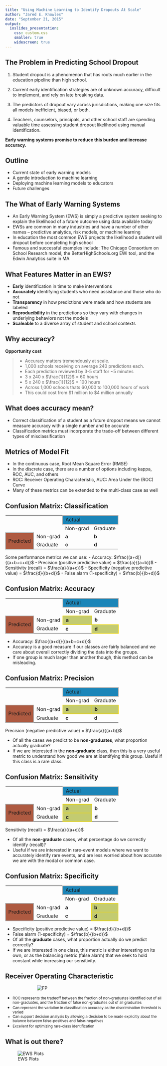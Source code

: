 ```yaml
---
title: "Using Machine Learning to Identify Dropouts At Scale"
author: "Jared E. Knowles"
date: "September 21, 2015"
output:
  ioslides_presentation:
    css: custom.css
    smaller: true
    widescreen: true
---
```


## The Problem in Predicting School Dropout

1. Student dropout is a phenomenon that has roots much earlier in the education 
pipeline than high school. 

2. Current early identification strategies are of unknown accuracy, difficult 
to implement, and rely on late breaking data. 

3. The predictors of dropout vary across jurisdictions, making one size fits 
all models inefficient, biased, or both. 

4. Teachers, counselors, principals, and other school staff are spending valuable 
time assessing student dropout likelihood using manual identification. 

**Early warning systems promise to reduce this burden and increase accuracy.**

## Outline

- Current state of early warning models
- A gentle introduction to machine learning
- Deploying machine learning models to educators
- Future challenges


## The What of Early Warning Systems

- An Early Warning System (EWS) is simply a predictive system seeking to 
explain the likelihood of a future outcome using data available today
- EWSs are common in many industries and have a number of other names -- predictive 
analytics, risk models, or machine learning
- In education the most common EWS projects the likelihood a student will dropout 
before completing high school
- Famous and successful examples include: The Chicago Consortium on School Research 
model, the BetterHighSchools.org EWI tool, and the Edwin Analytics suite in MA

## What Features Matter in an EWS?

- **Early** identification in time to make interventions
- **Accurately** identifying students who need assistance and those who do not
- **Transparency** in how predictions were made and how students are labeled
- **Reproducibility** in the predictions so they vary with changes in underlying behaviors 
not the models
- **Scaleable** to a diverse array of student and school contexts

## Why accuracy? 

**Opportunity cost**

>- Accuracy matters tremendously at scale. 
>- 1,000 schools receiving on average 240 predictions each. 
>- Each prediction reviewed by 3-5 staff for ~5 minutes
>- 3 x 240 x $\frac{1}{12}$ = 60 hours
>- 5 x 240 x $\frac{1}{12}$ = 100 hours
>- Across 1,000 schools thats 60,000 to 100,000 hours of work 
>- This could cost from $1 million to $4 million annually

## What does accuracy mean?

- Correct classification of a student as a future dropout means we cannot measure 
accuracy with a single number and be accurate
- Classification metrics must incorporate the trade-off between different types 
of misclassification

## Metrics of Model Fit

- In the continuous case, Root Mean Square Error (RMSE)
- In the discrete case, there are a number of options including kappa, 
ROC, AUC, and others
- ROC: Receiver Operating Characteristic, AUC: Area Under the (ROC) Curve
- Many of these metrics can be extended to the multi-class case as well

## Confusion Matrix: Classification

<small>
<table>
<tr>
<td colspan="2" rowspan="2"></td>
<td colspan="2" style="background-color:#1b85b8; border: 2px solid #aaa">Actual</td>			
</tr>
<tr>
<td>Non-grad</td>
<td>Graduate</td>
</tr>
<tr>
<td rowspan="2" style="background-color:#ae5a41; border: 2px solid #aaa">Predicted</td>
<td>Non-grad</td>
<td><b>a</b></td>
<td><b>b</b></td>
</tr>
<tr>
<td>Graduate</td>
<td><b>c</b></td>
<td><b>d</b></td>
</tr>
</table>
</small>

Some performance metrics we can use:
- Accuracy: $\frac{(a+d)}{(a+b+c+d)}$
- Precision (positive predictive value) = $\frac{a}{(a+b)}$
- Sensitivity (recall) = $\frac{a}{(a+c)}$
- Specificity (negative predictive value) = $\frac{d}{(b+d)}$
- False alarm (1-specificity) = $\frac{b}{(b+d)}$

## Confusion Matrix: Accuracy

<table>
<tr>
<td colspan="2" rowspan="2"></td>
<td colspan="2" style="background-color:#1b85b8; border: 2px solid #aaa">Actual</td>			
</tr>
<tr>
<td>Non-grad</td>
<td>Graduate</td>
</tr>
<tr>
<td rowspan="2" style="background-color:#ae5a41; border: 2px solid #aaa">Predicted</td>
<td>Non-grad</td>
<td  style="background-color:#c3cb71; border: 2px solid #ead61c"><b>a</b></td>
<td><b>b</b></td>
</tr>
<tr>
<td>Graduate</td>
<td><b>c</b></td>
<td style="background-color:#c3cb71; border: 2px solid #ead61c"><b>d</b></td>
</tr>
</table>

- Accuracy: $\frac{(a+d)}{(a+b+c+d)}$
- Accuracy is a good measure if our classes are fairly balanced and we care about 
overall correctly dividing the data into the groups. 
- If one group is much larger than another though, this method can be misleading.

## Confusion Matrix: Precision

<table>
<tr>
<td colspan="2" rowspan="2"></td>
<td colspan="2" style="background-color:#1b85b8; border: 2px solid #aaa">Actual</td>			
</tr>
<tr>
<td>Non-grad</td>
<td>Graduate</td>
</tr>
<tr>
<td rowspan="2" style="background-color:#ae5a41; border: 2px solid #aaa">Predicted</td>
<td>Non-grad</td>
<td  style="background-color:#c3cb71; border: 2px solid #ead61c"><b>a</b></td>
<td  style="background-color:#c3cb71; border: 2px solid #ead61c"><b>b</b></td>
</tr>
<tr>
<td>Graduate</td>
<td><b>c</b></td>
<td><b>d</b></td>
</tr>
</table>

Precision (negative predictive value) = $\frac{a}{(a+b)}$

- Of all the cases we predict to be **non-graduates**, what proportion actually graduate?
- If we are interested in the **non-graduate** class, then this is a very useful metric 
to understand how good we are at identifying this group. Useful if this class is a rare 
class.

## Confusion Matrix: Sensitivity

<table>
<tr>
<td colspan="2" rowspan="2"></td>
<td colspan="2" style="background-color:#1b85b8; border: 2px solid #aaa">Actual</td>			
</tr>
<tr>
<td>Non-grad</td>
<td>Graduate</td>
</tr>
<tr>
<td rowspan="2" style="background-color:#ae5a41; border: 2px solid #aaa">Predicted</td>
<td>Non-grad</td>
<td  style="background-color:#c3cb71; border: 2px solid #ead61c"><b>a</b></td>
<td ><b>b</b></td>
</tr>
<tr>
<td>Graduate</td>
<td style="background-color:#c3cb71; border: 2px solid #ead61c"><b>c</b></td>
<td><b>d</b></td>
</tr>
</table>

Sensitivity (recall) = $\frac{a}{(a+c)}$

- Of all the **non-graduate** cases, what percentage do we correctly identify (recall)?
- Useful if we are interested in rare-event models where we want to accurately 
identify rare events, and are less worried about how accurate we are with the modal 
or common case. 

## Confusion Matrix: Specificity

<table>
<tr>
<td colspan="2" rowspan="2"></td>
<td colspan="2" style="background-color:#1b85b8; border: 2px solid #aaa">Actual</td>			
</tr>
<tr>
<td>Non-grad</td>
<td>Graduate</td>
</tr>
<tr>
<td rowspan="2" style="background-color:#ae5a41; border: 2px solid #aaa">Predicted</td>
<td>Non-grad</td>
<td><b>a</b></td>
<td style="background-color:#c3cb71; border: 2px solid #ead61c"><b>b</b></td>
</tr>
<tr>
<td>Graduate</td>
<td><b>c</b></td>
<td style="background-color:#c3cb71; border: 2px solid #ead61c"><b>d</b></td>
</tr>
</table>

- Specificity (positive predictive value) = $\frac{d}{(b+d)}$
- False alarm (1-specificity) = $\frac{b}{(b+d)}$
- Of all the **graduate** cases, what proportion actually do we predict correctly?
- If we are interested in one class, this metric is either interesting on its own, 
or as the balancing metric (false alarm) that we seek to hold constant while 
increasing our sensitivity. 

## Receiver Operating Characteristic

<img src="img/Roccurves.png" title="ROC" alt="FP" style="display: block; margin:0 auto; height:auto; width:auto; max-width:300px; max-height:300px" />

- <small>ROC represents the tradeoff between the fraction of non-graduates identified out of 
all non-graduates, and the fraction of false non-graduates out of all graduates </small>
- <small>Can represent the variation in classification accuracy as the discrimination threshold 
is varied
- Can support decision analysis by allowing a decision to be made explicitly about the 
balance between false-positives and false-negatives
- Excellent for optimizing rare-class identification
</small>

## What is out there? {.flexbox .vcenter}

<div class="centered">
![EWS Plots](img/ewsLITplot.png)
</div>


